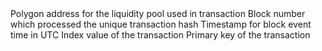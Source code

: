 <ParamField path="_0">

</ParamField>
<ParamField path="contract_address">
Polygon address for the liquidity pool used in transaction
</ParamField>
<ParamField path="evt_block_number">
Block number which processed the unique transaction hash
</ParamField>
<ParamField path="evt_block_time">
Timestamp for block event time in UTC
</ParamField>
<ParamField path="evt_index">
Index value of the transaction
</ParamField>
<ParamField path="evt_tx_hash">
Primary key of the transaction
</ParamField>
<ParamField path="pair">

</ParamField>
<ParamField path="token0">

</ParamField>
<ParamField path="token1">

</ParamField>
